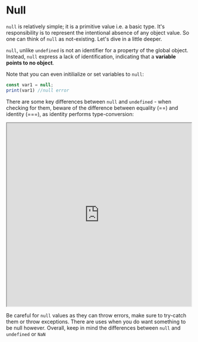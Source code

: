 

# Null

`null` is relatively simple; it is a primitive value i.e. a basic type. It's responsibility is to represent the intentional absence of any object value. So one can think of `null` as not-existing. Let's dive in a little deeper.

`null`, unlike `undefined` is not an identifier for a property of the global object. Instead, `null` express a lack of identification, indicating that a **variable points to no object**. 

Note that you can even initilialize or set variables to `null`:
```js
const var1 = null;
print(var1) //null error
```

There are some key differences between `null` and `undefined` - when checking for them, beware of the difference between equality (==) and identity (===), as identity performs type-conversion:

 <iframe
    src="https://hlab.app/s/docs/null_hbook"
    width="100%"
    height="500px"
  ></iframe>

Be careful for `null` values as they can throw errors, make sure to try-catch them or throw exceptions. There are uses when you do want something to be null however. Overall, keep in mind the differences between `null` and `undefined` or `NaN`
